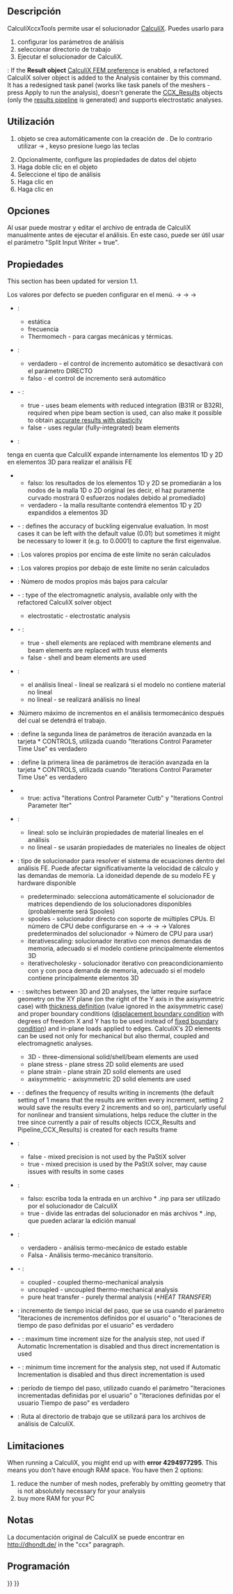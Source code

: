 <languages/>

{{Docnav
|[[FEM_FemMesh2Mesh|FEM mesh to mesh]]
|[[FEM_SolverElmer|Solver Elmer]]
|[[FEM_Workbench|FEM]]
|IconL=FEM_FemMesh2Mesh.svg
|IconR=FEM_SolverElmer.svg
|IconC=Workbench_FEM.svg
}}

<div class="mw-translate-fuzzy">
{{GuiCommand
|Name=FEM SolverCalculixCxxtools
|MenuLocation=Solve → Solver CalculiX Standard
|Workbenches=[[FEM Workbench|FEM]]
|Shortcut=
|SeeAlso=[[FEM_tutorial|FEM tutorial]]
}}
</div>

<span id="Description"></span>
==Descripción==

<div class="mw-translate-fuzzy">
CalculiXccxTools permite usar el solucionador [http://dhondt.de/ CalculiX]. Puedes usarlo para
# configurar los parámetros de análisis
# seleccionar directorio de trabajo
# Ejecutar el solucionador de CalculiX.
</div>

{{Version|1.1}}: If the '''Result object''' [[FEM_Preferences#CalculiX|CalculiX FEM preference]] is enabled, a refactored CalculiX solver object is added to the Analysis container by this command. It has a redesigned task panel (works like task panels of the meshers - press Apply to run the analysis), doesn't generate the [[FEM_ResultShow|CCX_Results]] objects (only the [[FEM_PostPipelineFromResult|results pipeline]] is generated) and supports electrostatic analyses.

<span id="Usage"></span>
<div class="mw-translate-fuzzy">
==Utilización==
</div>

<div class="mw-translate-fuzzy">
# {{KEY|[[Image:FEM_Solver.png|24px]] CalculiXccxTools}}objeto se crea automáticamente con la creación de {{KEY|[[Image:FEM_Analysis.png|24px]] [[FEM_Analysis|Analysis container]]}}. De lo contrario utilizar {{KEY|Solve}} → {{KEY|Solver CalculiX Standard}} ,  {{KEY|X}} keyso presione {{KEY|S}} luego las teclas {{KEY|X}} 
# Opcionalmente, configure las propiedades de datos del objeto {{KEY|[[Image: FEM_Solver.png|24px]] CalculiXccxTools}}
# Haga doble clic en el objeto {{KEY|[[Image: FEM_Solver.png|24px]] CalculiXccxTools}}
# Seleccione el tipo de análisis
# Haga clic en {{KEY|Write .inp file}}
# Haga clic en {{KEY|Run CalculiX}}
</div>

<span id="Options"></span>
==Opciones==

<div class="mw-translate-fuzzy">
Al usar {{KEY|Edit.inp file}} puede mostrar y editar el archivo de entrada de CalculiX manualmente antes de ejecutar el análisis. En este caso, puede ser útil usar el parámetro "Split Input Writer = true".
</div>

<span id="Properties"></span>
==Propiedades==

This section has been updated for version 1.1.

<div class="mw-translate-fuzzy">
Los valores por defecto se pueden configurar en el menú. {{KEY|Edit}} → {{KEY|Preferences}} → {{KEY|FEM}} → {{KEY|CalculiX}}
</div>

<div class="mw-translate-fuzzy">
* {{PropertyData|Analysis Type}}:
** estática
** frecuencia
** Thermomech - para cargas mecánicas y térmicas.
</div>

<div class="mw-translate-fuzzy">
* {{PropertyData|Iterations User Defined Incrementations}}:
** verdadero - el control de incremento automático se desactivará con el parámetro DIRECTO
** falso - el control de incremento será automático
</div>

* {{PropertyData|Beam Reduced Integration}} - {{Version|1.0}}:
** true - uses beam elements with reduced integration (B31R or B32R), required when pipe beam section is used, can also make it possible to obtain [https://forum.freecad.org/viewtopic.php?t=61233 accurate results with plasticity]
** false - uses regular (fully-integrated) beam elements

<div class="mw-translate-fuzzy">
* {{PropertyData|Beam Shell Result Output 3D}}: 
tenga en cuenta que CalculiX expande internamente los elementos 1D y 2D en elementos 3D para realizar el análisis FE
** falso: los resultados de los elementos 1D y 2D se promediarán a los nodos de la malla 1D o 2D original (es decir, el haz puramente curvado mostrará 0 esfuerzos nodales debido al promediado)
** verdadero - la malla resultante contendrá elementos 1D y 2D expandidos a elementos 3D
</div>

* {{PropertyData|Buckling Accuracy}} - {{Version|1.1}}: defines the accuracy of buckling eigenvalue evaluation. In most cases it can be left with the default value (0.01) but sometimes it might be necessary to lower it (e.g. to 0.0001) to capture the first eigenvalue.

<div class="mw-translate-fuzzy">
* {{PropertyData|Eigenmode High Limit}}: Los valores propios por encima de este límite no serán calculados
</div>

* {{PropertyData|Eigenmode Low Limit}}: Los valores propios por debajo de este límite no serán calculados

* {{PropertyData|Eigenmodes Count}}: Número de modos propios más bajos para calcular

* {{PropertyData|Electromagnetic Mode}} - {{Version|1.0}}: type of the electromagnetic analysis, available only with the refactored CalculiX solver object
** electrostatic - electrostatic analysis

* {{PropertyData|Exclude Bending Stiffness}} - {{Version|1.1}}:
** true - shell elements are replaced with membrane elements and beam elements are replaced with truss elements
** false - shell and beam elements are used

<div class="mw-translate-fuzzy">
* {{PropertyData|Geometric Nonlinearity}}:
** el análisis lineal - lineal se realizará si el modelo no contiene material no lineal
** no lineal - se realizará análisis no lineal
</div>

<div class="mw-translate-fuzzy">
* {{PropertyData|Iterations Thermo Mech Maximum}}:Número máximo de incrementos en el análisis termomecánico después del cual se detendrá el trabajo.
</div>

<div class="mw-translate-fuzzy">
* {{PropertyData|Iterations Control parameter Cutb}}: define la segunda línea de parámetros de iteración avanzada en la tarjeta * CONTROLS, utilizada cuando "Iterations Control Parameter Time Use" es verdadero
</div>

<div class="mw-translate-fuzzy">
* {{PropertyData|Iterations Control Parameter Iter}}: define la primera línea de parámetros de iteración avanzada en la tarjeta * CONTROLS, utilizada cuando "Iterations Control Parameter Time Use" es verdadero
</div>

<div class="mw-translate-fuzzy">
* {{PropertyData|Iterations Control Parameter Time Use}}
** true: activa "Iterations Control Parameter Cutb" y "Iterations Control Parameter Iter"
</div>

<div class="mw-translate-fuzzy">
* {{PropertyData|Material Nonlinearity}}:
** lineal: solo se incluirán propiedades de material lineales en el análisis
** no lineal - se usarán propiedades de materiales no lineales de{{KEY|[[Image:FEM_MaterialMechanicalNonlinear.png|24px]] '''[[FEM_MaterialMechanicalNonlinear|Nonlinear mechanical material]]'''}} object
</div>

<div class="mw-translate-fuzzy">
* {{PropertyData | Matrix Solver Type}}: tipo de solucionador para resolver el sistema de ecuaciones dentro del análisis FE. Puede afectar significativamente la velocidad de cálculo y las demandas de memoria. La idoneidad depende de su modelo FE y hardware disponible
** predeterminado: selecciona automáticamente el solucionador de matrices dependiendo de los solucionadores disponibles (probablemente será Spooles)
** spooles - solucionador directo con soporte de múltiples CPUs. El número de CPU debe configurarse en {{KEY | Edit}} → {{KEY | Preferences}} → {{KEY | FEM}} → {{KEY | CalculiX}} → Valores predeterminados del solucionador → Número de CPU para usar)
** iterativescaling: solucionador iterativo con menos demandas de memoria, adecuado si el modelo contiene principalmente elementos 3D
** iterativecholesky - solucionador iterativo con preacondicionamiento con y con poca demanda de memoria, adecuado si el modelo contiene principalmente elementos 3D
</div>

* {{PropertyData|Model Space}} - {{Version|1.0}}: switches between 3D and 2D analyses, the latter require surface geometry on the XY plane (on the right of the Y axis in the axisymmetric case) with [[FEM_ElementGeometry2D|thickness definition]] (value ignored in the axisymmetric case) and proper boundary conditions ([[FEM_ConstraintDisplacement|displacement boundary condition]] with degrees of freedom X and Y has to be used instead of [[FEM_ConstraintFixed|fixed boundary condition]]) and in-plane loads applied to edges. CalculiX's 2D elements can be used not only for mechanical but also thermal, coupled and electromagnetic analyses.
** 3D - three-dimensional solid/shell/beam elements are used
** plane stress - plane stress 2D solid elements are used
** plane strain - plane strain 2D solid elements are used
** axisymmetric - axisymmetric 2D solid elements are used

* {{PropertyData|Output Frequency}} - {{Version|1.0}}: defines the frequency of results writing in increments (the default setting of 1 means that the results are written every increment, setting 2 would save the results every 2 increments and so on), particularly useful for nonlinear and transient simulations, helps reduce the clutter in the tree since currently a pair of results objects (CCX_Results and Pipeline_CCX_Results) is created for each results frame

* {{PropertyData|Pastix Mixed Precision}}:
** false - mixed precision is not used by the PaStiX solver
** true - mixed precision is used by the PaStiX solver, may cause issues with results in some cases

<div class="mw-translate-fuzzy">
* {{PropertyData|Split Input Writer}}:
** falso: escriba toda la entrada en un archivo * .inp para ser utilizado por el solucionador de CalculiX
** true - divide las entradas del solucionador en más archivos * .inp, que pueden aclarar la edición manual
</div>

<div class="mw-translate-fuzzy">
* {{PropertyData|Thermo Mechanical Steady State}}:
** verdadero - análisis termo-mecánico de estado estable
** Falsa - Análisis termo-mecánico transitorio.
</div>

* {{PropertyData|Thermo Mech Type}} - {{Version|1.0}}:
** coupled - coupled thermo-mechanical analysis
** uncoupled - uncoupled thermo-mechanical analysis
** pure heat transfer - purely thermal analysis (''*HEAT TRANSFER'')

<div class="mw-translate-fuzzy">
* {{PropertyData|Time Initial Step}}: incremento de tiempo inicial del paso, que se usa cuando el parámetro "Iteraciones de incrementos definidos por el usuario" o "Iteraciones de tiempo de paso definidas por el usuario" es verdadero
</div>

* {{PropertyData|Time Maximum Increment}} - {{Version|1.0}}: maximum time increment size for the analysis step, not used if Automatic Incrementation is disabled and thus direct incrementation is used

* {{PropertyData|Time Minimum Increment}} - {{Version|1.0}}: minimum time increment for the analysis step, not used if Automatic Incrementation is disabled and thus direct incrementation is used

<div class="mw-translate-fuzzy">
* {{PropertyData|Time End}}: período de tiempo del paso, utilizado cuando el parámetro "Iteraciones incrementadas definidas por el usuario" o "Iteraciones definidas por el usuario Tiempo de paso" es verdadero
</div>

* {{PropertyData|Working Dir}}: Ruta al directorio de trabajo que se utilizará para los archivos de análisis de CalculiX.

<span id="Limitations"></span>
==Limitaciones==

When running a CalculiX, you might end up with '''error 4294977295'''. This means you don't have enough RAM space. You have then 2 options:
# reduce the number of mesh nodes, preferably by omitting geometry that is not absolutely necessary for your analysis
# buy more RAM for your PC

<span id="Notes"></span>
==Notas==

La documentación original de CalculiX se puede encontrar en http://dhondt.de/ in the "ccx" paragraph.

<span id="Scripting"></span>
==Programación==


{{Docnav
|[[FEM_FemMesh2Mesh|FEM mesh to mesh]]
|[[FEM_SolverElmer|Solver Elmer]]
|[[FEM_Workbench|FEM]]
|IconL=FEM_FemMesh2Mesh.svg
|IconR=FEM_SolverElmer.svg
|IconC=Workbench_FEM.svg
}}

{{FEM Tools navi{{#translation:}}}}
{{Userdocnavi{{#translation:}}}}